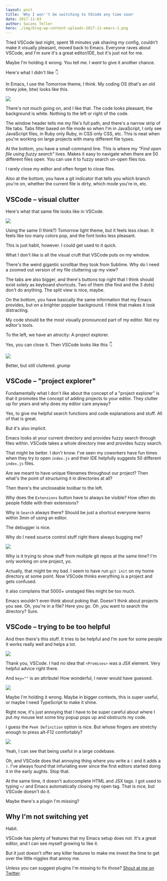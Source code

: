 ```yaml
---
layout: post
title: 'Why I won''t be switching to VSCode any time soon'
date: 2017-11-03
author: Swizec Teller
hero: ./img/blog-wp-content-uploads-2017-11-emacs-1.png
---
```

Tried VSCode last night, spent 18 minutes yak shaving my config, couldn't make it visually pleasant, moved back to Emacs. Everyone raves about VSCode, and I'm sure it's a great editor/IDE, but it's just not for me.



Maybe I'm holding it wrong. You tell me. I _want_ to give it another chance.



Here's what I didn't like 👇



In Emacs, I use the Tomorrow theme, I think. My coding OS (that's an old timey joke, btw) looks like this.



![](./img/blog-wp-content-uploads-2017-11-emacs-1.png)



There's not much going on, and I like that. The code looks pleasant, the background is white. Nothing to the left or right of the code.



The window header tells me my file's full path, and there's a narrow strip of file tabs. Tabs filter based on file mode so when I'm in JavaScript, I only see JavaScript files, in Ruby only Ruby, in CSS only CSS, etc. This is neat when you're working on large projects with many different file types.



At the bottom, you have a small command line. This is where my _"Find open file using fuzzy search"_ lives. Makes it easy to navigate when there are 50 different files open. You can use it to fuzzy search un-open files too.



I rarely close my editor and often forget to close files.



Also at the bottom, you have a git indicator that tells you which branch you're on, whether the current file is dirty, which mode you're in, etc.



## VSCode – visual clutter



Here's what that same file looks like in VSCode.



![](./img/blog-wp-content-uploads-2017-11-vscode-1.png)



Using the same (I think?) Tomorrow light theme, but it feels less clean. It feels like too many colors pop, and the font looks less pleasant.



This is just habit, however. I could get used to it quick.



What I don't like is all the visual cruft that VSCode puts on my window.



There's the weird gigantic scrollbar they took from Sublime. Why do I need a zoomed out version of my file cluttering up my view?



The tabs are also bigger, and there's buttons top right that I think should exist solely as keyboard shortcuts. Two of them (the find and the 3 dots) don't do anything. The split view is nice, maybe.



On the bottom, you have basically the same information that my Emacs provides, but on a brighter poppier background. I think that makes it look distracting.



My code should be the most visually pronounced part of my editor. Not my editor's tools.



To the left, we have an atrocity: A project explorer.



Yes, you can close it. Then VSCode looks like this 👇



![](./img/blog-wp-content-uploads-2017-11-vscode-2.png)



Better, but still cluttered. _grump_



## VSCode – "project explorer"



Fundamentally what I don't like about the concept of a "project explorer" is that it promotes the concept of adding projects to your editor. They clutter up for years and why does my editor care anyway?



Yes, to give me helpful search functions and code explanations and stuff. All of that is great.



But it's also implicit.



Emacs looks at your current directory and provides fuzzy search through files within. VSCode takes a whole directory tree and provides fuzzy search.



That might be better. I don't know. I've seen my coworkers have fun times when they try to open `index.js` and their IDE helpfully suggests 50 different `index.js` files.



Are we meant to have unique filenames throughout our project? Then what's the point of structuring it in directories at all?



Then there's the uncloseable toolbar to the left.



Why does the `Extensions` button have to always be visible? How often do people fiddle with their extensions?



Why is `Search` always there? Should be just a shortcut everyone learns within 3min of using an editor.



The debugger is nice.



Why do I need source control stuff right there always bugging me?



![](./img/blog-wp-content-uploads-2017-11-vscode-3.png)



Why is it trying to show stuff from multiple git repos at the same time? I'm only working on one project, yo.



Actually, that might be my bad. I seem to have run `git init` on my home directory at some point. Now VSCode thinks everything is a project and gets confused.



It also complains that 5000+ unstaged files might be too much.



Emacs wouldn't even think about poking that. Doesn't think about projects you see. Oh, you're in a file? Here you go. Oh ,you want to search the directory? Sure.



## VSCode – trying to be too helpful



And then there's this stuff. It tries to be helpful and I'm sure for some people it works really well and helps a lot.



![](./img/blog-wp-content-uploads-2017-11-vscode-4.png)



Thank you, VSCode. I had no idea that `<Promises>` was a JSX element. Very helpful advice right there.



And `key=""` is an attribute! How wonderful, I never would have guessed.



![](./img/blog-wp-content-uploads-2017-11-vscode-5.png)



Maybe I'm holding it wrong. Maybe in bigger contexts, this is super useful, or maybe I need TypeScript to make it shine.



Right now, it's just annoying that I have to be super careful about where I put my mouse lest some tiny popup pops up and obstructs my code.



I guess the `Peek Definition` option is nice. But whose fingers are stretchy enough to press alt-F12 comfortably?



![](./img/blog-wp-content-uploads-2017-11-vscode-6.png)



Yeah, I can see that being useful in a large codebase.



Oh, and VSCode does that annoying thing where you write a `(` and it adds a `)`. I've always found that infuriating ever since the first editors started doing it in the early aughts. Stop that.



At the same time, it doesn't autocomplete HTML and JSX tags. I got used to typing `</` and Emacs automatically closing my open tag. That is nice, but VSCode doesn't do it.



Maybe there's a plugin I'm missing?



## Why I'm not switching yet



Habit.



VSCode has plenty of features that my Emacs setup does not. It's a great editor, and I can see myself growing to like it.



But it just doesn't offer any killer features to make me invest the time to get over the little niggles that annoy me.



Unless you can suggest plugins I'm missing to fix those? [Shout at me on Twitter](<http://twitter.com/home?status=.@swizec's%20VSCode%20opinion%20is%20dumb%20because:  https://swizec.com/blog/wont-be-switching-vscode/swizec/7898>).